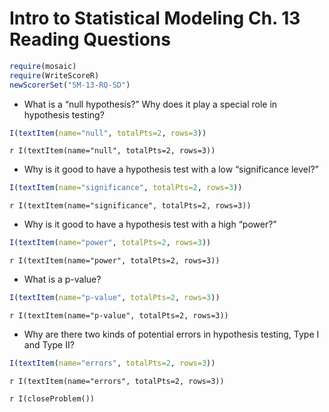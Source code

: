 Intro to Statistical Modeling Ch. 13 Reading Questions
========================================================
```r
require(mosaic)
require(WriteScoreR)
newScorerSet("SM-13-RQ-SD")
```
* What is a "null hypothesis?"  Why does it play a special role in hypothesis testing? 
```r
I(textItem(name="null", totalPts=2, rows=3))
```
 `r I(textItem(name="null", totalPts=2, rows=3))`

* Why is it good to have a hypothesis test with a low "significance level?" 
```r
I(textItem(name="significance", totalPts=2, rows=3))
```
 `r I(textItem(name="significance", totalPts=2, rows=3))`

* Why is it good to have a hypothesis test with a high "power?"
```r
I(textItem(name="power", totalPts=2, rows=3))
```
 `r I(textItem(name="power", totalPts=2, rows=3))`

* What is a p-value? 
```r
I(textItem(name="p-value", totalPts=2, rows=3))
```
 `r I(textItem(name="p-value", totalPts=2, rows=3))`

* Why are there two kinds of potential errors in hypothesis testing, Type I and Type II? 
```r
I(textItem(name="errors", totalPts=2, rows=3))
```
 `r I(textItem(name="errors", totalPts=2, rows=3))`

`r I(closeProblem())`